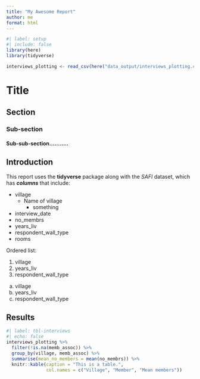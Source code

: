 ```yaml
---
title: "My Awesome Report"
author: me
format: html
---
```


```r
#| label: setup
#| include: false
library(here)
library(tidyverse)

interviews_plotting <- read_csv(here("data_output/interviews_plotting.csv"))
```


# Title
## Section
### Sub-section
#### Sub-sub-section...........

## Introduction

This report uses the **tidyverse** package along with the *SAFI*
dataset, which has ***columns*** that include:

- village
  + Name of village
    * something
- interview_date
- no_membrs
- years_liv
- respondent_wall_type
- rooms

Ordered list:

1. village
2. years_liv
3. respondent_wall_type

a. village
b. years_liv
c. respondent_wall_type


## Results

```r
#| label: tbl-interviews
#| echo: false
interviews_plotting %>% 
  filter(!is.na(memb_assoc)) %>% 
  group_by(village, memb_assoc) %>% 
  summarise(mean_no_members = mean(no_membrs)) %>% 
  knitr::kable(caption = "This is a table.",
               col.names = c("Village", "Member", "Mean members"))
```





